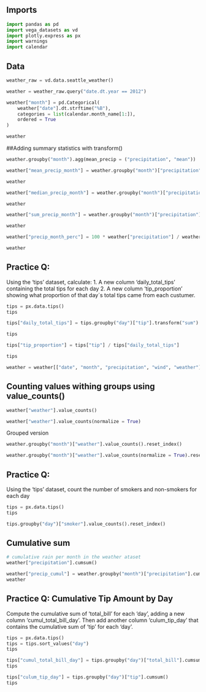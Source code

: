 ## Imports


```python
import pandas as pd
import vega_datasets as vd
import plotly.express as px
import warnings
import calendar
```

## Data

```python
weather_raw = vd.data.seattle_weather()

weather = weather_raw.query("date.dt.year == 2012")

weather["month"] = pd.Categorical(
    weather["date"].dt.strftime("%B"),
    categories = list(calendar.month_name[1:]),
    ordered = True
)

weather
```

##Adding summary statistics with transform()


```python
weather.groupby("month").agg(mean_precip = ("precipitation", "mean"))
```

```python
weather["mean_precip_month"] = weather.groupby("month")["precipitation"].transform("mean")

weather
```

```python
weather["median_precip_month"] = weather.groupby("month")["precipitation"].transform("median")

weather
```

```python
weather["sum_precip_month"] = weather.groupby("month")["precipitation"].transform("sum")

weather
```

```python
weather["precip_month_perc"] = 100 * weather["precipitation"] / weather["sum_precip_month"]

weather
```

## Practice Q:

Using the 'tips' dataset, calculate:
1. A new column 'daily_total_tips' containing the total tips for each day
2. A new column 'tip_proportion' showing what proportion of that day´s total tips came from each custumer.

```python
tips = px.data.tips()
tips
```

```python
tips["daily_total_tips"] = tips.groupby("day")["tip"].transform("sum")

tips
```

```python
tips["tip_proportion"] = tips["tip"] / tips["daily_total_tips"]

tips
```

```python
weather = weather[["date", "month", "precipitation", "wind", "weather"]]
```

## Counting values withing groups using value_counts()

```python
weather["weather"].value_counts()
```

```python
weather["weather"].value_counts(normalize = True)
```

Grouped version

```python
weather.groupby("month")["weather"].value_counts().reset_index()
```

```python
weather.groupby("month")["weather"].value_counts(normalize = True).reset_index()
```

## Practice Q:

Using the 'tips' dataset, count the number of smokers and non-smokers for each day

```python
tips = px.data.tips()
tips
```

```python
tips.groupby("day")["smoker"].value_counts().reset_index()
```

## Cumulative sum

```python
# cumulative rain per month in the weather ataset
weather["precipitation"].cumsum()
```

```python
weather["precip_cumul"] = weather.groupby("month")["precipitation"].cumsum()
weather
```

## Practice Q: Cumulative Tip Amount by Day

Compute the cumulative sum of 'total_bill' for each 'day', adding a new column 'cumul_total_bill_day'. Then add another column 'culum_tip_day' that contains the cumulative sum of 'tip' for each 'day'. 
```python
tips = px.data.tips()
tips = tips.sort_values("day")
tips
```

```python
tips["cumul_total_bill_day"] = tips.groupby("day")["total_bill"].cumsum()
tips
```

```python
tips["culum_tip_day"] = tips.groupby("day")["tip"].cumsum()
tips
```



